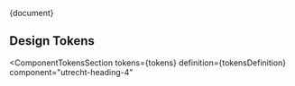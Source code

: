 
<Meta title="CSS Component/Heading/Heading 4/README" />

<Description>{document}</Description>

## Design Tokens

<ComponentTokensSection
  tokens={tokens}
  definition={tokensDefinition}
  component="utrecht-heading-4"
></ComponentTokensSection>
